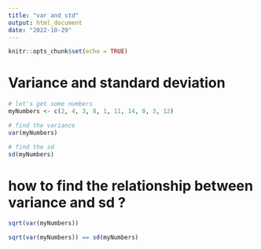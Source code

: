 ```yaml
---
title: "var and std"
output: html_document
date: "2022-10-29"
---
```


```r
knitr::opts_chunk$set(echo = TRUE)
```

# Variance and standard deviation
```r
# let's get some numbers
myNumbers <- c(2, 4, 3, 8, 1, 11, 14, 0, 3, 12)

```

```r
# find the variance
var(myNumbers)
```
```r
# find the sd
sd(myNumbers)
```
# how to find the relationship between variance and sd ?
```r
sqrt(var(myNumbers))
```
```r
sqrt(var(myNumbers)) == sd(myNumbers)
```


















